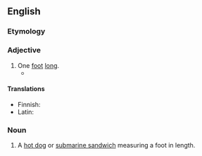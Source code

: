 ==English==

===Etymology===
{{compound|en|foot|long}}

===Adjective===
{{en-adj|-}}

# One [[foot]] [[long]].
#* {{quote-text|en|year=1934|author={{w|George Orwell}}|title={{w|Burmese Days}}|chapter=5|url=http://www.gutenberg.net.au/ebooks02/0200051h.html|passage=Like carved teak statues with '''footlong''' cigars stuck in their wooden faces, the two old creatures gazed at the 'Ingaleikma' as English yokels might gaze at a Zulu warrior in full regalia.}}

====Translations====
{{trans-top|one foot long}}
* Finnish: {{t-needed|fi}}
* Latin: {{t|la|pedālis}}
{{trans-mid}}
{{trans-bottom}}

===Noun===
{{en-noun}}

# A [[hot dog]] or [[submarine sandwich]] measuring a foot in length.